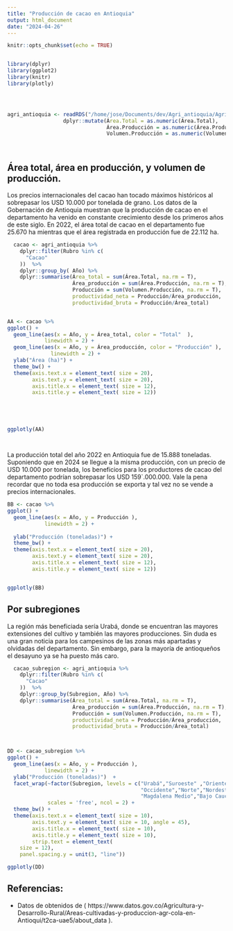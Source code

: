 ```yaml
---
title: "Producción de cacao en Antioquia"
output: html_document
date: "2024-04-26"
---
```


```r
knitr::opts_chunk$set(echo = TRUE)


library(dplyr)
library(ggplot2)
library(knitr)
library(plotly)




agri_antioquia <- readRDS("/home/jose/Documents/dev/Agri_antioquia/Agri_antioquia/data/agri_antioquia.rds") %>%
                  dplyr::mutate(Área.Total = as.numeric(Área.Total),
                                Área.Producción = as.numeric(Área.Producción),
                                Volumen.Producción = as.numeric(Volumen.Producción))




```

## Área total, área en producción, y volumen de producción.

Los precios internacionales del cacao han tocado máximos históricos al sobrepasar los USD 10.000 por tonelada de grano.
Los datos de la Gobernación de Antioquia muestran que la producción de cacao en el departamento ha venido en constante crecimiento desde los primeros años de este siglo. En 2022, el área total de cacao en el departamento fue 25.670 ha mientras que el área registrada en producción fue de 22.112 ha.

```r


  cacao <- agri_antioquia %>%
    dplyr::filter(Rubro %in% c(
      "Cacao"
    ))  %>%
    dplyr::group_by( Año) %>%
    dplyr::summarise(Área_total = sum(Área.Total, na.rm = T),
                     Área_producción = sum(Área.Producción, na.rm = T),
                     Producción = sum(Volumen.Producción, na.rm = T),
                     productividad_neta = Producción/Área_producción,
                     productividad_bruta = Producción/Área_total)


AA <- cacao %>%
ggplot() + 
  geom_line(aes(x = Año, y = Área_total, color = "Total"  ),
            linewidth = 2) +
  geom_line(aes(x = Año, y = Área_producción, color = "Producción" ),
              linewidth = 2) +
  ylab("Área (ha)") +
  theme_bw() +
  theme(axis.text.x = element_text( size = 20),
        axis.text.y = element_text( size = 20),  
        axis.title.x = element_text( size = 12),
        axis.title.y = element_text( size = 12))





ggplotly(AA)




```


La producción total del año 2022  en Antioquia fue de 15.888 toneladas. Suponiendo que en 2024 se llegue a la misma producción, con un precio de USD 10.000 por tonelada, los beneficios para los productores de cacao del departamento podrían sobrepasar los USD 159`.000.000. Vale la pena recordar que no toda esa producción se exporta y tal vez no se vende a precios internacionales.

```r


BB <- cacao %>%
ggplot() + 
  geom_line(aes(x = Año, y = Producción ),
            linewidth = 2) +
  
  ylab("Producción (toneladas)") +
  theme_bw() +
  theme(axis.text.x = element_text( size = 20),
        axis.text.y = element_text( size = 20),  
        axis.title.x = element_text( size = 12),
        axis.title.y = element_text( size = 12))


ggplotly(BB)

```


## Por subregiones

La región más beneficiada sería Urabá, donde se encuentran las mayores extensiones del cultivo y también las mayores producciones. Sin duda es una gran noticia para los campesinos de las zonas más apartadas y olvidadas del departamento. Sin embargo, para la mayoría de antioqueños el desayuno ya se ha puesto más caro. 

```r


  cacao_subregion <- agri_antioquia %>%
    dplyr::filter(Rubro %in% c(
      "Cacao"
    ))  %>%
    dplyr::group_by(Subregion, Año) %>%
    dplyr::summarise(Área_total = sum(Área.Total, na.rm = T),
                     Área_producción = sum(Área.Producción, na.rm = T),
                     Producción = sum(Volumen.Producción, na.rm = T),
                     productividad_neta = Producción/Área_producción,
                     productividad_bruta = Producción/Área_total) 



DD <- cacao_subregion %>%
ggplot() + 
  geom_line(aes(x = Año, y = Producción ),
            linewidth = 2) +
  ylab("Producción (toneladas)")  +
  facet_wrap(~factor(Subregion, levels = c("Urabá","Suroeste" ,"Oriente",
                                           "Occidente","Norte","Nordeste",
                                           "Magdalena Medio","Bajo Cauca")),
             scales = 'free', ncol = 2) +
  theme_bw() +
  theme(axis.text.x = element_text( size = 10),
        axis.text.y = element_text( size = 10, angle = 45),  
        axis.title.x = element_text( size = 10),
        axis.title.y = element_text( size = 10),
        strip.text = element_text(
    size = 12),
    panel.spacing.y = unit(3, "line"))

ggplotly(DD)


```



## Referencias:

- Datos de obtenidos de ( https://www.datos.gov.co/Agricultura-y-Desarrollo-Rural/Areas-cultivadas-y-produccion-agr-cola-en-Antioqui/t2ca-uae5/about_data ).




